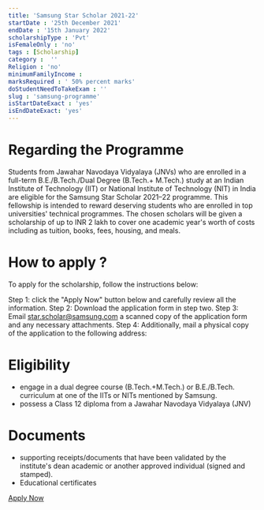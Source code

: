 ```yaml
---
title: 'Samsung Star Scholar 2021-22'
startDate : '25th December 2021'
endDate : '15th January 2022'
scholarshipType : 'Pvt'
isFemaleOnly : 'no'
tags : [Scholarship]
category :  ''
Religion : 'no'
minimumFamilyIncome :
marksRequired : ' 50% percent marks'
doStudentNeedToTakeExam : ''
slug : 'samsung-programme'
isStartDateExact : 'yes'
isEndDateExact: 'yes'
---
```


# Regarding the Programme

Students from Jawahar Navodaya Vidyalaya (JNVs) who are enrolled in a full-term B.E./B.Tech./Dual Degree (B.Tech.+ M.Tech.) study at an Indian Institute of Technology (IIT)
or National Institute of Technology (NIT) in India are eligible for the Samsung Star Scholar 2021–22 programme. 
This fellowship is intended to reward deserving students who are enrolled in top universities' technical programmes. 
The chosen scholars will be given a scholarship of up to INR 2 lakh to cover one academic year's worth of costs including as tuition, books, fees, housing, and meals.



# How to apply ?
To apply for the scholarship, follow the instructions below:

Step 1: click the "Apply Now" button below and carefully review all the information.
Step 2: Download the application form in step two.
Step 3: Email star.scholar@samsung.com a scanned copy of the application form and any necessary attachments.
Step 4: Additionally, mail a physical copy of the application to the following address:



# Eligibility
 - engage in a dual degree course (B.Tech.+M.Tech.) or B.E./B.Tech. curriculum at one of the IITs or NITs mentioned by Samsung.
 - possess a Class 12 diploma from a Jawahar Navodaya Vidyalaya (JNV)



# Documents
 - supporting receipts/documents that have been validated by the institute's dean academic or another approved individual (signed and stamped).
 - Educational certificates

 [Apply Now](https://www.samsung.com/in/microsite/sapne-hue-bade/star-scholar/)